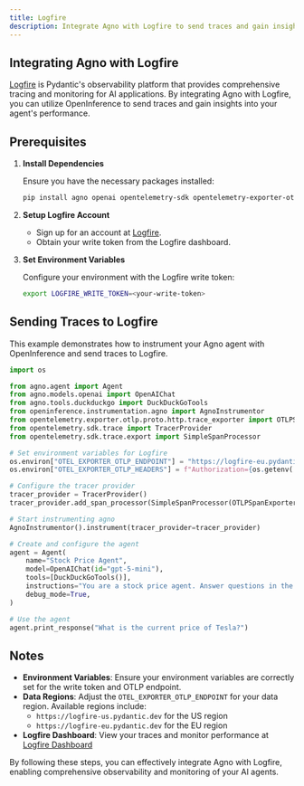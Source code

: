 ```yaml
---
title: Logfire
description: Integrate Agno with Logfire to send traces and gain insights into your agent's performance.
---
```


## Integrating Agno with Logfire

[Logfire](https://logfire.dev/) is Pydantic's observability platform that provides comprehensive tracing and monitoring for AI applications. By integrating Agno with Logfire, you can utilize OpenInference to send traces and gain insights into your agent's performance.

## Prerequisites

1. **Install Dependencies**

   Ensure you have the necessary packages installed:

   ```bash
   pip install agno openai opentelemetry-sdk opentelemetry-exporter-otlp openinference-instrumentation-agno
   ```

2. **Setup Logfire Account**

   - Sign up for an account at [Logfire](https://logfire.dev/).
   - Obtain your write token from the Logfire dashboard.

3. **Set Environment Variables**

   Configure your environment with the Logfire write token:

   ```bash
   export LOGFIRE_WRITE_TOKEN=<your-write-token>
   ```

## Sending Traces to Logfire

This example demonstrates how to instrument your Agno agent with OpenInference and send traces to Logfire.

```python
import os

from agno.agent import Agent
from agno.models.openai import OpenAIChat
from agno.tools.duckduckgo import DuckDuckGoTools
from openinference.instrumentation.agno import AgnoInstrumentor
from opentelemetry.exporter.otlp.proto.http.trace_exporter import OTLPSpanExporter
from opentelemetry.sdk.trace import TracerProvider
from opentelemetry.sdk.trace.export import SimpleSpanProcessor

# Set environment variables for Logfire
os.environ["OTEL_EXPORTER_OTLP_ENDPOINT"] = "https://logfire-eu.pydantic.dev"  # EU data region
os.environ["OTEL_EXPORTER_OTLP_HEADERS"] = f"Authorization={os.getenv('LOGFIRE_WRITE_TOKEN')}"

# Configure the tracer provider
tracer_provider = TracerProvider()
tracer_provider.add_span_processor(SimpleSpanProcessor(OTLPSpanExporter()))

# Start instrumenting agno
AgnoInstrumentor().instrument(tracer_provider=tracer_provider)

# Create and configure the agent
agent = Agent(
    name="Stock Price Agent",
    model=OpenAIChat(id="gpt-5-mini"),
    tools=[DuckDuckGoTools()],
    instructions="You are a stock price agent. Answer questions in the style of a stock analyst.",
    debug_mode=True,
)

# Use the agent
agent.print_response("What is the current price of Tesla?")
```

## Notes

- **Environment Variables**: Ensure your environment variables are correctly set for the write token and OTLP endpoint.
- **Data Regions**: Adjust the `OTEL_EXPORTER_OTLP_ENDPOINT` for your data region. Available regions include:
  - `https://logfire-us.pydantic.dev` for the US region
  - `https://logfire-eu.pydantic.dev` for the EU region
- **Logfire Dashboard**: View your traces and monitor performance at [Logfire Dashboard](https://logfire.pydantic.dev/)

By following these steps, you can effectively integrate Agno with Logfire, enabling comprehensive observability and monitoring of your AI agents.

